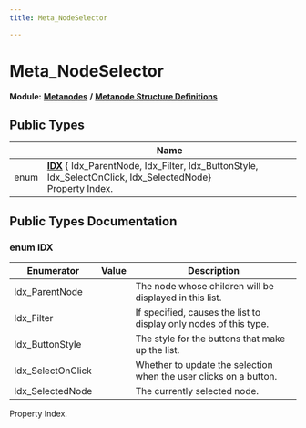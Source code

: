 ```yaml
---
title: Meta_NodeSelector

---
```


# Meta_NodeSelector

**Module:** **[Metanodes](../Modules/group__api__metanodes.mdx)** **/** **[Metanode Structure Definitions](../Modules/group__api__metadefs.mdx)**





## Public Types

|                | Name           |
| -------------- | -------------- |
| enum| **[IDX](../Classes/struct_meta___node_selector.mdx#enum-idx)** { Idx_ParentNode, Idx_Filter, Idx_ButtonStyle, Idx_SelectOnClick, Idx_SelectedNode}<br />Property Index.  |

## Public Types Documentation

### enum IDX

| Enumerator | Value | Description |
| ---------- | ----- | ----------- |
| Idx_ParentNode | | The node whose children will be displayed in this list.   |
| Idx_Filter | | If specified, causes the list to display only nodes of this type.   |
| Idx_ButtonStyle | | The style for the buttons that make up the list.   |
| Idx_SelectOnClick | | Whether to update the selection when the user clicks on a button.   |
| Idx_SelectedNode | | The currently selected node.   |



Property Index. 

